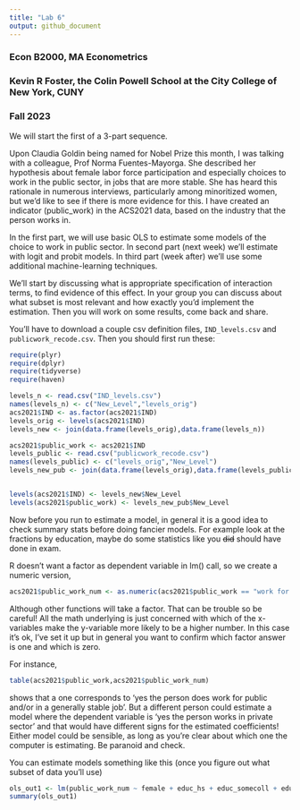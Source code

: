 ---
title: "Lab 6"
output: github_document
---
  
### Econ B2000, MA Econometrics
### Kevin R Foster, the Colin Powell School at the City College of New York, CUNY
### Fall 2023
  
We will start the first of a 3-part sequence.

Upon Claudia Goldin being named for Nobel Prize this month, I was talking with a colleague, Prof Norma Fuentes-Mayorga. She described her hypothesis about female labor force participation and especially choices to work in the public sector, in jobs that are more stable. She has heard this rationale in numerous interviews, particularly among minoritized women, but we'd like to see if there is more evidence for this. I have created an indicator (public_work) in the ACS2021 data, based on the industry that the person works in.

In the first part, we will use basic OLS to estimate some models of the choice to work in public sector. In second part (next week) we'll estimate with logit and probit models. In third part (week after) we'll use some additional machine-learning techniques.

We'll start by discussing what is appropriate specification of interaction terms, to find evidence of this effect. In your group you can discuss about what subset is most relevant and how exactly you'd implement the estimation. Then you will work on some results, come back and share.

You'll have to download a couple csv definition files, `IND_levels.csv` and `publicwork_recode.csv`. Then you should first run these:

```{r eval=FALSE}
require(plyr)
require(dplyr)
require(tidyverse)
require(haven)

levels_n <- read.csv("IND_levels.csv")
names(levels_n) <- c("New_Level","levels_orig")
acs2021$IND <- as.factor(acs2021$IND)
levels_orig <- levels(acs2021$IND) 
levels_new <- join(data.frame(levels_orig),data.frame(levels_n))

acs2021$public_work <- acs2021$IND 
levels_public <- read.csv("publicwork_recode.csv")
names(levels_public) <- c("levels_orig","New_Level")
levels_new_pub <- join(data.frame(levels_orig),data.frame(levels_public))


levels(acs2021$IND) <- levels_new$New_Level
levels(acs2021$public_work) <- levels_new_pub$New_Level


```

Now before you run to estimate a model, in general it is a good idea to check summary stats before doing fancier models. For example look at the fractions by education, maybe do some statistics like you ~~did~~ should have done in exam.

R doesn't want a factor as dependent variable in lm() call, so we create a numeric version,
```{r eval=FALSE}
acs2021$public_work_num <- as.numeric(acs2021$public_work == "work for public, stable")
```
Although other functions will take a factor. That can be trouble so be careful! All the math underlying is just concerned with which of the x-variables make the y-variable more likely to be a higher number. In this case it's ok, I've set it up but in general you want to confirm which factor answer is one and which is zero.

For instance,
```{r eval=FALSE}
table(acs2021$public_work,acs2021$public_work_num)
```
shows that a one corresponds to 'yes the person does work for public and/or in a generally stable job'. But a different person could estimate a model where the dependent variable is 'yes the person works in private sector' and that would have different signs for the estimated coefficients! Either model could be sensible, as long as you're clear about which one the computer is estimating. Be paranoid and check.

You can estimate models something like this (once you figure out what subset of data you'll use)
```{r eval=FALSE}
ols_out1 <- lm(public_work_num ~ female + educ_hs + educ_somecoll + educ_college + educ_advdeg + AGE, data = dat_use)
summary(ols_out1)
```






